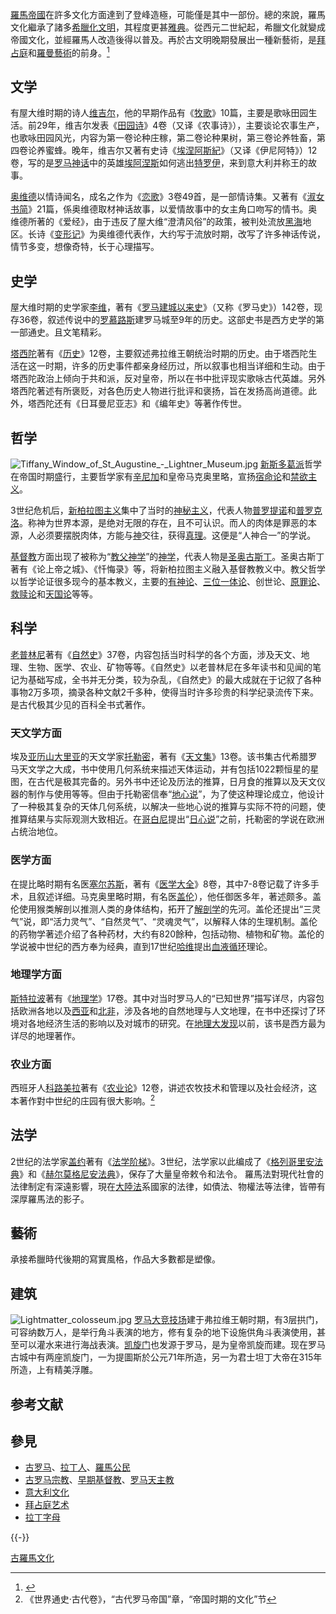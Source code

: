 [[羅馬帝國|羅馬帝國]]在許多文化方面達到了登峰造極，可能僅是其中一部份。總的來說，羅馬文化繼承了諸多[[希臘化文明|希臘化文明]]，其程度更甚[[雅典|雅典]]。從西元二世紀起，希臘文化就變成帝國文化，並經羅馬人改造後得以普及。再於古文明晚期發展出一種新藝術，是[[拜占庭藝術|拜占庭]]和[[羅曼藝術|羅曼藝術]]的前身。<ref>{{Cite book |last1=Hanoune |first1=Roger |last2=Scheid |first2=John |others=黃雪霞/譯 |date=1999年5月10日 |title=《羅馬人》 |series=[[發現之旅叢書|發現之旅]] |volume=[[發現之旅叢書書目列表|51]] |url=https://www.goodreads.com/book/show/36199768 |location=臺北 |publisher=[[時報文化|時報文化]] |pages=第111頁 |chapter=第六章：羅馬文化 |language=zh-TW |isbn=978-957-13-2865-2 |access-date=2018年10月18日 |archive-date=2022年2月16日 |archive-url=https://web.archive.org/web/20220216103838/https://www.goodreads.com/book/show/36199768 |dead-url=no }}</ref>


==文学==
有屋大维时期的诗人[[维吉尔|维吉尔]]，他的早期作品有《[[牧歌|牧歌]]》10篇，主要是歌咏田园生活。前29年，维吉尔发表《[[田园诗|田园诗]]》4卷（又译《农事诗》），主要谈论农事生产，也歌咏田园风光，内容为第一卷论种庄稼，第二卷论种果树，第三卷论养牲畜，第四卷论养蜜蜂。晚年，维吉尔又著有史诗《[[埃涅阿斯紀|埃涅阿斯紀]]》（又译《伊尼阿特》）12卷，写的是[[罗马神话|罗马神话]]中的英雄[[埃涅阿斯|埃阿涅斯]]如何逃出[[特洛伊|特罗伊]]，来到意大利并称王的故事。

[[奥维德|奥维德]]以情诗闻名，成名之作为《[[恋歌|恋歌]]》3卷49首，是一部情诗集。又著有《[[淑女书简|淑女书简]]》21篇，係奥维德取材神话故事，以爱情故事中的女主角口吻写的情书。奥维德所著的《爱经》，由于违反了屋大维“澄清风俗”的政策，被判处流放[[黑海|黑海]]地区。长诗《[[变形记|变形记]]》为奥维德代表作，大约写于流放时期，改写了许多神话传说，情节多变，想像奇特，长于心理描写。

==史学==
屋大维时期的史学家[[蒂托·李维|李维]]，著有《[[罗马建城以来史|罗马建城以来史]]》（又称《罗马史》）142卷，现存36卷，叙述传说中的[[罗慕路斯|罗慕路斯]]建罗马城至9年的历史。这部史书是西方史学的第一部通史。且文笔精彩。


[[塔西佗|塔西陀]]著有《[[历史_(塔西陀)|历史]]》12卷，主要叙述弗拉维王朝统治时期的历史。由于塔西陀生活在这一时期，许多的历史事件都亲身经历过，所以叙事也相当详细和生动。由于塔西陀政治上倾向于共和派，反对皇帝，所以在书中批评现实歌咏古代英雄。另外塔西陀著述有所褒贬，对各色历史人物进行批评和褒扬，旨在发扬高尚道德。此外，塔西陀还有《日耳曼尼亚志》和《编年史》等著作传世。

==哲学==
[[File:Tiffany_Window_of_St_Augustine_-_Lightner_Museum.jpg|thumb]]
[[新斯多葛派|新斯多葛派]]哲学在帝国时期盛行，主要哲学家有[[辛尼加|辛尼加]]和皇帝马克奥里略，宣扬[[宿命论|宿命论]]和[[禁慾主義|禁欲主义]]。

3世纪危机后，[[新柏拉图主义|新柏拉图主义]]集中了当时的[[神秘主义|神秘主义]]，代表人物[[普罗提诺|普罗提诺]]和[[普罗克洛|普罗克洛]]。称神为世界本源，是绝对无限的存在，且不可认识。而人的肉体是罪恶的本源，人必须要摆脱肉体，方能与[[神|神]]交往，获得[[真理|真理]]。这便是“人神合一”的学说。

[[基督教|基督教]]方面出现了被称为“[[教父哲學|教父神学]]”的[[神學|神学]]，代表人物是[[聖奧古斯丁|圣奥古斯丁]]。圣奥古斯丁著有《论上帝之城》、《忏悔录》等，将新柏拉图主义融入基督教教义中。教父哲学以哲学论证很多现今的基本教义，主要的[[有神论|有神论]]、[[三位一體|三位一体论]]、创世论、[[原罪|原罪论]]、[[基督教救贖論|救赎论]]和[[天国|天国论]]等等。

== 科学 ==
[[老普林尼|老普林尼]]著有《[[自然史_(老普林尼)|自然史]]》37卷，内容包括当时科学的各个方面，涉及天文、地理、生物、医学、农业、矿物等等。《自然史》以老普林尼在多年读书和见闻的笔记为基础写成，全书并无分类，较为杂乱，《自然史》的最大成就在于记叙了各种事物2万多项，摘录各种文献2千多种，使得当时许多珍贵的科学纪录流传下来。是古代极其少见的百科全书式著作。

=== 天文学方面 ===
埃及[[亚历山大里亚|亚历山大里亚]]的天文学家[[托勒密|托勒密]]，著有《[[天文集|天文集]]》13卷。该书集古代希腊罗马天文学之大成，书中使用几何系统来描述天体运动，并有包括1022颗恒星的星图，在古代是极其完备的。另外书中还论及历法的推算，日月食的推算以及天文仪器的制作与使用等等。但由于托勒密信奉“[[地心说|地心说]]”，为了使这种理论成立，他设计了一种极其复杂的天体几何系统，以解决一些地心说的推算与实际不符的问题，使推算结果与实际观测大致相近。在[[尼古拉·哥白尼|哥白尼]]提出“[[日心说|日心说]]”之前，托勒密的学说在欧洲占统治地位。

=== 医学方面 ===
在提比略时期有名医[[塞尔苏斯|塞尔苏斯]]，著有《[[医学大全|医学大全]]》8卷，其中7-8卷记载了许多手术，且叙述详细。马克奥里略时期，有名医[[盖伦|盖伦]]），他任御医多年，著述颇多。盖伦使用猴类解剖以推测人类的身体结构，拓开了[[解剖學|解剖学]]的先河。盖伦还提出“三灵气”说，即“活力灵气”、“自然灵气”、“灵魂灵气”，以解释人体的生理机制。盖伦的药物学著述介绍了各种药材，大约有820餘种，包括动物、植物和矿物。盖伦的学说被中世纪的西方奉为经典，直到17世纪[[哈维|哈维]]提出[[循环系统|血液循环]]理论。

=== 地理学方面 ===
[[斯特拉博|斯特拉波]]著有《[[地理学_(著作)|地理学]]》17卷。其中对当时罗马人的“已知世界”描写详尽，内容包括欧洲各地以及[[西亚|西亚]]和[[北部非洲|北非]]，涉及各地的自然地理与人文地理，在书中还探讨了环境对各地经济生活的影响以及对城市的研究。在[[地理大发现|地理大发现]]以前，该书是西方最为详尽的地理著作。

=== 农业方面 ===
西班牙人[[科路美拉|科路美拉]]著有《[[农业论|农业论]]》12卷，讲述农牧技术和管理以及社会经济，这本著作對中世纪的庄园有很大影响。<ref>《世界通史·古代卷》，“古代罗马帝国”章，“帝国时期的文化”节</ref>

==法学==
2世纪的法学家[[盖约|盖约]]著有《[[法学阶梯|法学阶梯]]》。3世纪，法学家以此编成了《[[格列哥里安法典|格列哥里安法典]]》和《[[赫尔莫格尼安法典|赫尔莫格尼安法典]]》，保存了大量皇帝敕令和法令。
羅馬法對現代社會的法律制定有深遠影響，現在[[欧陆法系|大陸法]]系國家的法律，如債法、物權法等法律，皆帶有深厚羅馬法的影子。

==藝術==
承接希臘時代後期的寫實風格，作品大多數都是塑像。

==建筑==
[[File:Lightmatter_colosseum.jpg|thumb]]
[[罗马斗兽场|罗马大竞技场]]建于弗拉维王朝时期，有3层拱门，可容纳数万人，是举行角斗表演的地方，修有复杂的地下设施供角斗表演使用，甚至可以灌水来进行海战表演。[[凯旋门|凯旋门]]也发源于罗马，是为皇帝凯旋而建。现在罗马古城中有两座凯旋门，一为提圖斯於公元71年所造，另一为君士坦丁大帝在315年所造，上有精美浮雕。



== 参考文献 ==
{{Reflist}}

== 參見 ==
{{Portal box|古罗马|文化}}
* [[古罗马|古罗马]]、[[拉丁人|拉丁人]]、[[羅馬公民|羅馬公民]]
* [[古罗马宗教|古罗马宗教]]、[[早期基督教|早期基督教]]、[[罗马天主教|罗马天主教]]
* [[意大利文化|意大利文化]]
* [[拜占庭艺术|拜占庭艺术]]
* [[拉丁字母|拉丁字母]]

{{-}}
{{古罗马}}

[[Category:古羅馬文化|]]